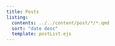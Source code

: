 ```yaml
---
title: Posts
listing:
  contents: ../../content/post/*/*.qmd
  sort: "date desc"
  template: postList.ejs
---
```


<style>
body {
  font-family: Arial, sans-serif;
}

h2.year {
  font-size: 1.5rem;
  font-weight: bold;
  margin-top: 2rem;
}

h3.month {
  font-size: 1.2rem;
  font-weight: bold;
  margin-top: 1.5rem;
}

ul {
  list-style-type: none;
  padding: 0;
}

.list-item {
  display: flex;
  justify-content: space-between;
  border-bottom: 1px solid rgba(255, 255, 255, 0.1);
  padding: 0.5rem 0;
}

.list-item a {
  text-decoration: none;
  font-size: 1rem;
}

.list-item a:hover {
  text-decoration: underline;
}

.list-item span {
  font-size: 0.9rem;
}

</style>
